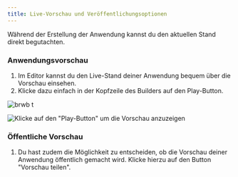 ```yaml
---
title: Live-Vorschau und Veröffentlichungsoptionen
---
```


Während der Erstellung der Anwendung kannst du den aktuellen Stand direkt begutachten.

### Anwendungsvorschau

1. Im Editor kannst du den Live-Stand deiner Anwendung bequem über die Vorschau einsehen.
2. Klicke dazu einfach in der Kopfzeile des Builders auf den Play-Button.

![brwb t](</img/Vorschau anzeigen.png> "vfebv")

![Klicke auf den "Play-Button" um die Vorschau anzuzeigen](</img/Vorschau anzeigen.png> "Klicke auf den \"Play-Button\" um die Vorschau anzuzeigen")

### Öffentliche Vorschau

1. Du hast zudem die Möglichkeit zu entscheiden, ob die Vorschau deiner Anwendung öffentlich gemacht wird. Klicke hierzu auf den Button "Vorschau teilen".
